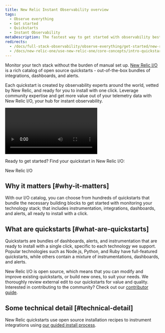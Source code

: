 ```yaml
---
title: New Relic Instant Observability overview
tags:
  - Observe everything
  - Get started
  - Quickstarts
  - Instant Observability
metaDescription: The fastest way to get started with observability best practices.
redirects:
  - /docs/full-stack-observability/observe-everything/get-started/new-relic-quickstarts-overview
  - /docs/new-relic-one/use-new-relic-one/core-concepts/intro-quickstarts
---
```


Monitor your tech stack without the burden of manual set up. [New Relic I/O](https://developer.newrelic.com/instant-observability/) is a rich catalog of open source quickstarts - out-of-the-box bundles of integrations, dashboards, and alerts. 

Each quickstart is created by observability experts around the world, vetted by New Relic, and ready for you to install with one click. Leverage community expertise and get more value out of your telemetry data with New Relic I/O, your hub for instant observability.

<Video
  type="wistia"
  id="33kreqnm3p"
/>

Ready to get started? Find your quickstart in New Relic I/O:

<ButtonGroup>
<ButtonLink
  role="button"
  to="https://newrelic.com//instant-observability/"
  variant="primary"
>
  New Relic I/O
</ButtonLink>
</ButtonGroup>

## Why it matters [#why-it-matters]

With our I/O catalog, you can choose from hundreds of quickstarts that bundle the necessary building blocks to get started with monitoring your technology stack; that includes instrumentation, integrations, dashboards, and alerts, all ready to install with a click.


## What are quickstarts	[#what-are-quickstarts]

Quickstarts are bundles of dashboards, alerts, and instrumentation that are ready to install with a single click, specific to each technology we support. Popular technologies such as Node.js, Python, and Ruby have full-featured quickstarts, while others contain a mixture of instrumentations, dashboards, and alerts. 

New Relic I/O is open source, which means that you can modify and improve existing quickstarts, or build new ones, to suit your needs. We thoroughly review external edit to our quickstarts for value and quality. Interested in contributing to the community? Check out our [contributor guide](https://github.com/newrelic/newrelic-quickstarts/blob/main/CONTRIBUTING.md).

## Some technical detail [#technical-detail]

New Relic quickstarts use open source installation recipes to instrument integrations using [our guided install process](docs/full-stack-observability/observe-everything/get-started/new-relic-guided-install-overview). 



